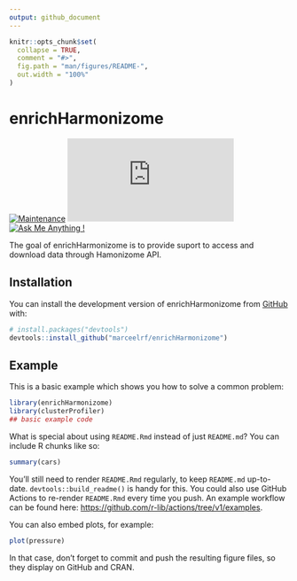 ```yaml
---
output: github_document
---
```


<!-- README.md is generated from README.Rmd. Please edit that file -->

```r
knitr::opts_chunk$set(
  collapse = TRUE,
  comment = "#>",
  fig.path = "man/figures/README-",
  out.width = "100%"
)
```

# enrichHarmonizome

<!-- badges: start -->

[![Maintenance](https://img.shields.io/badge/Maintained%3F-yes-green.svg)](https://GitHub.com/Naereen/StrapDown.js/graphs/commit-activity)
[![GitHub license](https://badgen.net/github/license/Naereen/Strapdown.js)](https://github.com/Naereen/StrapDown.js/blob/master/LICENSE)
[![Ask Me Anything !](https://img.shields.io/badge/Ask%20me-anything-1abc9c.svg)](https://GitHub.com/Naereen/ama)

<!-- badges: end -->

The goal of enrichHarmonizome is to provide suport to access and download data through Hamonizome API.

## Installation

You can install the development version of enrichHarmonizome from [GitHub](https://github.com/) with:

``` r
# install.packages("devtools")
devtools::install_github("marceelrf/enrichHarmonizome")
```

## Example

This is a basic example which shows you how to solve a common problem:

```r
library(enrichHarmonizome)
library(clusterProfiler)
## basic example code
```

What is special about using `README.Rmd` instead of just `README.md`? You can include R chunks like so:

```r
summary(cars)
```

You'll still need to render `README.Rmd` regularly, to keep `README.md` up-to-date. `devtools::build_readme()` is handy for this. You could also use GitHub Actions to re-render `README.Rmd` every time you push. An example workflow can be found here: <https://github.com/r-lib/actions/tree/v1/examples>.

You can also embed plots, for example:

```r
plot(pressure)
```

In that case, don't forget to commit and push the resulting figure files, so they display on GitHub and CRAN.
